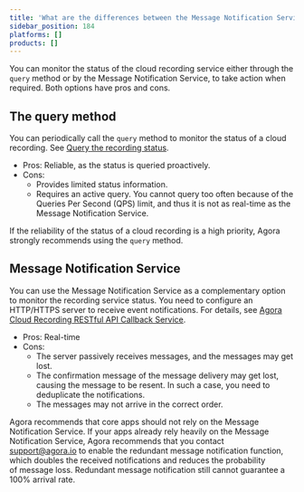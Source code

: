 ```yaml
---
title: 'What are the differences between the Message Notification Service and the query Method?'
sidebar_position: 184
platforms: []
products: []
---
```



You can monitor the status of the cloud recording service either through the `query` method or by the Message Notification Service, to take action when required. Both options have pros and cons.

## The query method

You can periodically call the `query` method to monitor the status of a cloud recording. See [Query the recording status](https://docs.agora.io/en/cloud-recording/restfulapi/#/云端录制/query).

- Pros: Reliable, as the status is queried proactively.
- Cons:
  - Provides limited status information.
  - Requires an active query. You cannot query too often because of the Queries Per Second (QPS) limit, and thus it is not as real-time as the Message Notification Service.

If the reliability of the status of a cloud recording is a high priority, Agora strongly recommends using the `query` method.

## Message Notification Service

You can use the Message Notification Service as a complementary option to monitor the recording service status. You need to configure an HTTP/HTTPS server to receive event notifications. For details, see [Agora Cloud Recording RESTful API Callback Service](https://docs.agora.io/en/cloud-recording/cloud_recording_callback_rest).

- Pros: Real-time
- Cons:
  - The server passively receives messages, and the messages may get lost.
  - The confirmation message of the message delivery may get lost, causing the message to be resent. In such a case, you need to deduplicate the notifications.
  - The messages may not arrive in the correct order.

<div class="alert note">
  Agora recommends that core apps should not rely on the Message Notification Service. If your apps
  already rely heavily on the Message Notification Service, Agora recommends that you contact 
  <a href="mailto:support@agora.io">support@agora.io</a> to enable the redundant message notification
  function, which doubles the received notifications and reduces the probability of message loss. Redundant message notification
  still cannot guarantee a 100% arrival rate.
</div>
